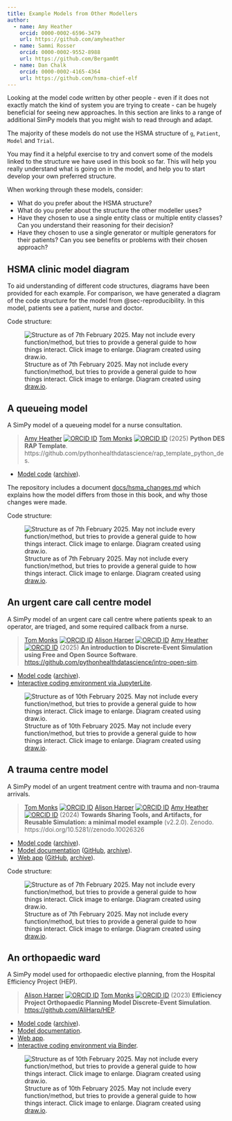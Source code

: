 ```yaml
---
title: Example Models from Other Modellers
author:
  - name: Amy Heather
    orcid: 0000-0002-6596-3479
    url: https://github.com/amyheather
  - name: Sammi Rosser
    orcid: 0000-0002-9552-8988
    url: https://github.com/Bergam0t
  - name: Dan Chalk
    orcid: 0000-0002-4165-4364
    url: https://github.com/hsma-chief-elf
---
```


Looking at the model code written by other people - even if it does not exactly match the kind of system you are trying to create - can be hugely beneficial for seeing new approaches. In this section are links to a range of additional SimPy models that you might wish to read through and adapt.

:::{.callout-note}
The majority of these models do not use the HSMA structure of `g`, `Patient`, `Model` and `Trial`.

You may find it a helpful exercise to try and convert some of the models linked to the structure we have used in this book so far. This will help you really understand what is going on in the model, and help you to start develop your own preferred structure.

When working through these models, consider:

- What do you prefer about the HSMA structure?
- What do you prefer about the structure the other modeller uses?
- Have they chosen to use a single entity class or multiple entity classes? Can you understand their reasoning for their decision?
- Have they chosen to use a single generator or multiple generators for their patients? Can you see benefits or problems with their chosen approach?

:::

## HSMA clinic model diagram

To aid understanding of different code structures, diagrams have been provided for each example. For comparison, we have generated a diagram of the code structure for the model from @sec-reproducibility. In this model, patients see a patient, nurse and doctor.

Code structure:

![Structure as of 7th February 2025. May not include every function/method, but tries to provide a general guide to how things interact. Click image to enlarge. Diagram created using [draw.io](https://draw.io/).](images/structure_hsma.png){.lightbox}

## A queueing model

A SimPy model of a queueing model for a nurse consultation.

> [Amy Heather](https://github.com/amyheather) [![ORCID ID](images/orcid.png)](https://orcid.org/0000-0002-6596-3479) [Tom Monks](https://github.com/TomMonks) [![ORCID ID](images/orcid.png)](https://orcid.org/0000-0003-2631-4481) (2025) **Python DES RAP Template**. https://github.com/pythonhealthdatascience/rap_template_python_des.

* [Model code](https://github.com/pythonhealthdatascience/rap_template_python_des) ([archive](https://doi.org/10.5281/zenodo.14622466)).

The repository includes a document [docs/hsma_changes.md](https://github.com/pythonhealthdatascience/rap_template_python_des/blob/main/docs/hsma_changes.md) which explains how the model differs from those in this book, and why those changes were made.

Code structure:

![Structure as of 7th February 2025. May not include every function/method, but tries to provide a general guide to how things interact. Click image to enlarge. Diagram created using [draw.io](https://draw.io/).](images/structure_queueing.png){.lightbox}


## An urgent care call centre model

A SimPy model of an urgent care call centre where patients speak to an operator, are triaged, and some required callback from a nurse.

> [Tom Monks](https://github.com/TomMonks) [![ORCID ID](images/orcid.png)](https://orcid.org/0000-0003-2631-4481) [Alison Harper](https://github.com/AliHarp) [![ORCID ID](images/orcid.png)](https://orcid.org/0000-0001-5274-5037) [Amy Heather](https://github.com/amyheather) [![ORCID ID](images/orcid.png)](https://orcid.org/0000-0002-6596-3479) (2025) **An introduction to Discrete-Event Simulation using Free and Open Source Software**. <https://github.com/pythonhealthdatascience/intro-open-sim>.

* [Model code](https://github.com/pythonhealthdatascience/intro-open-sim) ([archive](https://doi.org/10.5281/zenodo.13971858)).
* [Interactive coding environment via JupyterLite](https://pythonhealthdatascience.github.io/intro-open-sim/).

![Structure as of 10th February 2025. May not include every function/method, but tries to provide a general guide to how things interact. Click image to enlarge. Diagram created using [draw.io](https://draw.io/).](images/structure_call.png){.lightbox}

## A trauma centre model

A SimPy model of an urgent treatment centre with trauma and non-trauma arrivals.

> [Tom Monks](https://github.com/TomMonks) [![ORCID ID](images/orcid.png)](https://orcid.org/0000-0003-2631-4481) [Alison Harper](https://github.com/AliHarp) [![ORCID ID](images/orcid.png)](https://orcid.org/0000-0001-5274-5037) [Amy Heather](https://github.com/amyheather) [![ORCID ID](images/orcid.png)](https://orcid.org/0000-0002-6596-3479) (2024) **Towards Sharing Tools, and Artifacts, for Reusable Simulation: a minimal model example** (v2.2.0). Zenodo. https://doi.org/10.5281//zenodo.10026326

* [Model code](https://github.com/pythonhealthdatascience/stars-treat-sim) ([archive](https://doi.org/10.5281/zenodo.10026326)).
* [Model documentation](https://pythonhealthdatascience.github.io/stars-simpy-example-docs/) ([GitHub](https://github.com/pythonhealthdatascience/stars-simpy-example-docs), [archive](https://doi.org/10.5281/zenodo.10054062)).
* [Web app](https://stars-simpy-example.streamlit.app/) ([GitHub](https://github.com/pythonhealthdatascience/stars-streamlit-example), [archive](https://doi.org/10.5281/zenodo.10055168)).

Code structure:

![Structure as of 7th February 2025. May not include every function/method, but tries to provide a general guide to how things interact. Click image to enlarge. Diagram created using [draw.io](https://draw.io/).](images/structure_trauma.png){.lightbox}

## An orthopaedic ward

A SimPy model used for orthopaedic elective planning, from the Hospital Efficiency Project (HEP).

> [Alison Harper](https://github.com/AliHarp) [![ORCID ID](images/orcid.png)](https://orcid.org/0000-0001-5274-5037) [Tom Monks](https://github.com/TomMonks) [![ORCID ID](images/orcid.png)](https://orcid.org/0000-0003-2631-4481) (2023) **Efficiency Project Orthopaedic Planning Model Discrete-Event Simulation**. <https://github.com/AliHarp/HEP>.

* [Model code](https://github.com/AliHarp/HEP) ([archive](https://doi.org/10.5281/zenodo.7900852)).
* [Model documentation](https://aliharp.github.io/HEP/HEP_notebooks/01_intro.html).
* [Web app](https://hospital-efficiency-project.streamlit.app/).
* [Interactive coding environment via Binder](https://mybinder.org/v2/gh/AliHarp/HEP/HEAD).

![Structure as of 10th February 2025. May not include every function/method, but tries to provide a general guide to how things interact. Click image to enlarge. Diagram created using [draw.io](https://draw.io/).](images/structure_hep.png){.lightbox}
